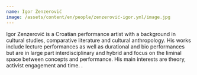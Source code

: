 ```yaml
---
name: Igor Zenzerović
image: /assets/content/en/people/zenzerović-igor.yml/image.jpg
---
```

Igor Zenzerović is a Croatian performance artist with a background in cultural studies, comparative literature and cultural anthropology. His works include lecture performances as well as durational and bio performances but are in large part interdisciplinary and hybrid and focus on the liminal space between concepts and performance. His main interests are theory, activist engagement and time.
.
